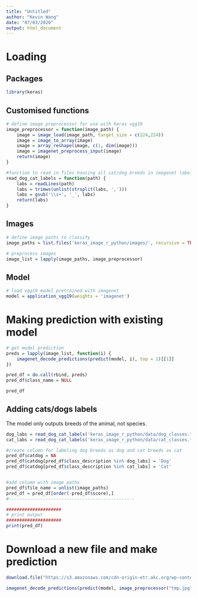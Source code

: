 ```yaml
---
title: "Untitled"
author: "Kevin Wang"
date: "07/03/2020"
output: html_document
---
```



# Loading 

## Packages
```r
library(keras)
```


## Customised functions
```r
# define image preprocessor for use with keras vgg19
image_preprocessor = function(image_path) {
    image = image_load(image_path, target_size = c(224,224))
    image = image_to_array(image)
    image = array_reshape(image, c(1, dim(image)))
    image = imagenet_preprocess_input(image)
    return(image)
}

#function to read in files housing all cat/dog breeds in imagenet labels
read_dog_cat_labels = function(path) {
    labs = readLines(path)
    labs = trimws(unlist(strsplit(labs, ',')))
    labs = gsub('\\s+', '_', labs)
    return(labs)
}
```


## Images
```r
# define image paths to classify
image_paths = list.files('keras_image_r_python/images/', recursive = TRUE, full.names = TRUE)

# preprocess images
image_list = lapply(image_paths, image_preprocessor)
```


## Model
```r
# load vgg19 model pretrained with imagenet
model = application_vgg19(weights = 'imagenet')
```


# Making prediction with existing model 

```r
# get model prediction
preds = lapply(image_list, function(i) {
    imagenet_decode_predictions(predict(model, i), top = 1)[[1]]
})

pred_df = do.call(rbind, preds)
pred_df$class_name = NULL

pred_df
```

## Adding cats/dogs labels

The model only outputs breeds of the animal, not species. 

```r
dog_labs = read_dog_cat_labels('keras_image_r_python/data/dog_classes.txt')
cat_labs = read_dog_cat_labels('keras_image_r_python/data/cat_classes.txt')

#create column for labeling dog breeds as dog and cat breeds as cat
pred_df$catdog = NA
pred_df$catdog[pred_df$class_description %in% dog_labs] = 'Dog'
pred_df$catdog[pred_df$class_description %in% cat_labs] = 'Cat'


#add column with image paths
pred_df$file_name = unlist(image_paths)
pred_df = pred_df[order(-pred_df$score),]
#------------------------------------------------

#####################
# print output
#####################
print(pred_df)
```

# Download a new file and make prediction
```r
download.file("https://s3.amazonaws.com/cdn-origin-etr.akc.org/wp-content/uploads/2017/11/12234558/Chinook-On-White-03.jpg", destfile = "tmp.jpg")

imagenet_decode_predictions(predict(model, image_preprocessor("tmp.jpg")))[[1]]
```